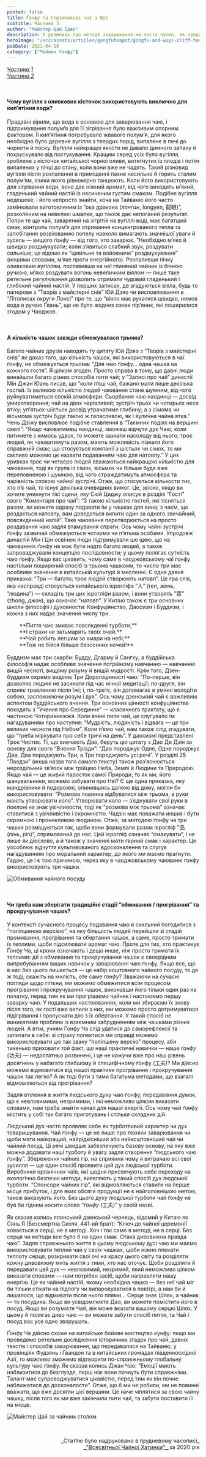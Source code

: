 ```yaml
---
posted: false
title: Ґонфу та Стрімчакові чаї з Вуї
subtitle: Частина 3
author: "Майстер Цай Їдже"
description: У розмовах про методи заварювання ми часто чуємо, як представники старшого покоління називають способи чаю ґонфу з Тінджов, Джанджов, Цюаньджов і Чаоджов найкращими...
heroImage: "/src/assets/articles/gongfuteapot/gongfu-and-wuyi-cliff-tea/image1.jpeg"
pubDate: 2021-04-10
category: ["Чайник ґонфу"]
---
```



[_Частина 1_](/gongfuteapot/gongfu-and-wuyi-cliff-tea) <br />
[_Частина 2_](/gongfuteapot/gongfu-and-wuyi-cliff-tea-2)

<p>&nbsp;</p>

#### Чому вугілля з оливкових кісточок використовують виключно для кип’ятіння води?

Прадавні вірили, що вода є основою для заварювання чаю, і підтримування полум’я для її зігрівання було важливим опорним фактором. Її кип’ятіння потребувало жвавого полум’я, для якого необхідно було деревне вугілля з твердих порід, випалене в печі до чорноти й лоску. Вугілля найкращої якости не давало димного запаху й похрускувало від постукування. Кращим серед усіх було вугілля, зроблене з кісточок китайської чорної оливи, витягнутих із плодів і потім випалених у пічці до стану, коли вони вже не чадять. Такий різновид вугілля після розпалення в приміщенні пахне несильно й горить сталим полум’ям, язики якого рівномірно танцюють. Коли його використовують для зігрівання води, воно дає ніжний аромат, від чого виходить м’який, гладенький чайний настій із насиченим густим смаком. Подібне вугілля недешеве, і його непросто знайти, хоча на Тайваню його часто замінювали виготовленим із “ока дракона (_лонган_, longyen, 龍眼)”, розколеним на невеликі шматки, що також дає непоганий результат. Попри те що чай, заварений на зігрітій на вугіллі воді, має багатший смак, контроль полум’я для отримання концентрованого тепла та запобігання розвіюванню попелу навколо вимагають значнішої уваги й зусиль — вищого _ґонфу_ — від того, хто заварює. “Необхідно м’яко й швидко роздмухувати; коли з’явиться слабкий звук, роздувати сильніше; це відомо як “цивільне та войовниче” роздмухування” (иншими словами, м’яке проти енергійного). Розпаливши пічку оливковим вугіллям, поставивши на неї глиняний чайник із бічною ручкою, м’яко роздувати вогонь невеличким віялом — лише таке ретельне регулювання дозволить отримати чудовий гладенький і глибокий чайний настій. У перших записах, де згадуються віяла, будь то паперове з “Творів з майстерні снів” Юй Дзяо чи висловлювання в “Літописах округи Лонсі” про те, що “віяло має рухатися швидко, немов вода в ручаю Ґвань”, ще не було жодних ознак пір’яних, які поширилися згодом у Чаоджов.

<p>&nbsp;</p>

#### А кількість чашок завжди обмежувалася трьома?

Багато чайних друзів наводять ту цитату Юй Дзяо з “Творів з майстерні снів” як доказ того, що кількість чашок, які використовуються в чаї ґонфу, не обмежується трьома: “Для чаю ґонфу… одна чашка на кожного гостя”. Я цілком згоден. Просто справа в тому, що давні люди винайшли багато різних способів пити чай; у “Записі про чай” династії Мін Джан Юань писав, що “коли п’єш чай, бажано мати лише декілька гостей. Із великою кількістю людей чаювання стане шумним, від чого руйнуватиметься спокій атмосфери. Сьорбання чаю наодинці — досвід умиротворення; чай на двох чарівливий; зустріч трьох чи чотирьох несе втіху; уп’ятьох-шістьох досвід утрачатиме глибину; а з сімома чи вісьмома зустріч буде такою ж галасливою, як і вулична чайна ятка.” Чень Дзіжу висловлює подібне ставлення в “Таємних подіях на вершині скелі”: “Якщо чаюватимеш наодинці, зможеш відчути дух Чаю; коли питимете з кимось удвох, то можете зазнати насолоду від нього; троє людей, як чаюватимуть разом, мають можливість пізнати його справжній смак; що стосується компанії з шістьох чи сімох, то ми сміливо можемо це назвати подаванням чаю для натовпу.” У цих уривках троє чи четверо людей вважаються найкращою кількістю для чаювання, тоді як група із сімох, вісьмох чи більше буде вже переповненою і шумною, від чого страждатимуть атмосфера та чарівність спокою чайної зустрічі. Отже, що стосується кількости тих, хто п’є чай, то існує декілька очевидних вимог. Це, звісно, якщо ви хочете уникнути тієї сцени, яку Сюй Циджу описує в розділі “Гості” свого “Коментаря про чай”: “З такою кількістю гостей, які тісняться разом, ви можете одразу подавати їм у чашках для вина; з чаєм, що роздається натовпу, вам доведеться випити один за одного звичайний, повсякденний напій”. Таке чаювання перетворюється на просто роздавання чаю задля втамування спраги. Ось чому чайні зустрічі ґонфу зазвичай обмежуються чотирма чи п’ятьма особами. Упродовж династій Мін і Цін освічені люди підтримували цю ідею, що на чаюваннях ґонфу не має бути надто багато людей, а також запроваджували концепцію послідовности; у цьому полягає сутність чаю ґонфу. Якщо вас цікавить, чому саме в чаоджовському чаї ґонфу настільки поширений спосіб із трьома чашками, то число три має особливе значення в китайській культурі й мисленні. Є одна давня приказка: “Три — багато; троє людей створюють натовп”. Це гра слів, яка насправді стосується китайського ієрогліфа “人” (ren, _жень_, “людина”) — складіть три цих ієрогліфи разом, і вони утворять "眾" (zhong, _джон_), що означає “натовп”. У Китаю також є три основних школи філософії і духовности: Конфуціянство, Даосизм і Буддизм, і кожна з них надає значення числу три.

<section style="margin: 0 0 1rem 2rem;">
    **Пиття чаю змиває повсякденні турботи,**<br />
    **І страхи не затьмарять твоїх очей.**<br />
    **Чай робить легшим за хмари на небі;**<br />
    **Тож не бійся більше безсонних ночей!**
</section>

Буддизм має три скарби: Будду, Дгарму й Санґху; а буддійська філософія надає особливе значення потрійному навчанню — навчанню вищій чесноті, вищому розуму й вищій мудрості. Крім того, Дзен-буддизм окремо виділяє Три Дорогоцінності чаю: “По-перше, він дозволяє людині не засинати під час нічної медитації; по-друге, він сприяє травленню після їжі; і, по-третє, він допомагає в умінні володіти собою, заспокоюючи розум і дух”. Ось чому дзенський чай є важливим аспектом буддійського вчення. Три основних цінності конфуціянства походять з “Учення про Серединне” — класичного трактату, що є частиною Чотирикнижжя. Коли вчені пили чай, це слугувало їм нагадуванням про наступне: “Мудрість, людяність і відвага — це три великих чесноти під Небом”. Коли п’ємо чай, нам також слід згадувати, що “треба міркувати про себе тричі на день”. У даосизмі представлені Троє Чистих. Ті, що вивчають Дао, беруть цю цитату з Дао Де Дзін за основу для свого “Вчення Тріади”: “Дао породжує Одне, Одне породжує Два, Два породжують Три, а Три породжують усі речі”. У розділі 25 “Лаодзи” (инша назва того самого тексту) також роз’яснюється нероздільний зв’язок між трійцею Неба, Землі й Людини та Природою. Якщо чай — це живий паросток самої Природи, то як ми, його шанувальники, можемо забувати про Неї? Є ще одна приказка, яку мандрівники й подорожні, опинившись далеко від дому, могли би використовувати: “Розмова повинна відбуватися між трьома, а руки мають утворювати коло”. Утворювати коло — з’єднувати свої руки в поклоні на знак увічливости, тоді як “розмова між трьома” означає ставитися з увічливістю і скромністю. Чадзін має поважати инших і бути скромною і проникливою людиною. Отже, за методою ґонфу ча три чашки розміщуються так, щоби вони формували разом ієрогліф "品 (_пінь_, pin)”, спрямований до нас. Цей ієрогліф означає “смакувати”, і не лише як дієслово, а й також у значенні мати гарний смак і характер. Це уособлює відчуття культивованого вдосконалення та слугує нагадуванням про моральний характер, до якого ми маємо прагнути. Гадаю, це і є тою причиною, через яку в чаоджовському чаюванні ґонфу використовують три чашки.

<Image class="align-center" src={Image1} alt="Обмивання чайного посуду" />
<p>&nbsp;</p>

#### Чи треба нам зберігати традиційні стадії “обмивання / прогрівання” та прокручування чашок?

У контексті сучасного процесу подавання чаю я схильний погодитися з “поліпшеною версією”, на яку більшість людей перейшли зі стадій промивання, прогрівання та обертання чашок, а саме, просто тримати їх теплими, щоби підсилювати аромат чаю. Проте для тих, хто практикує Ґонфу Ча, ці кроки означають і дещо инше, ніж просто тримати їх теплими: дії з обмивання та прокручування чашок є своєрідним випробуванням ваших навичок у заварюванні чаю ґонфу. Якщо все, що в нас без цього лишається — це набір коштовного чайного посуду, то де ж тоді, скажіть на милість, оте саме _ґонфу_? Зважаючи на сучасні погляди щодо гігієни, ми можемо обмежитися всім процесом прогрівання і прокручування чашок, виконавши його тільки один раз на початку, перед тим як ми прогріваємо чайник і настоюємо першу заварку чаю. У подальших настоюваннях, коли ми збираємо їх знову після того, як гості вже випили з них, ми можемо просто дотримуватися підігрівання і пропускати дію з їх обертання. У такий спосіб не виникатиме проблем із взаємним забрудненням між чашками різних людей. А втім, учням Ґонфу Ча слід удатися до саморефлексії та запитати в себе: зі страху попектися ми справді можемо використовувати цю так звану “поліпшену версію” процесу, аби тихенько приховати той факт, що наші практичні навички — наше _ґонфу_ (功夫) — недостатньо розвинені, і це не кажучи вже про наш рівень досягнень у набагато глибшому й специфічному ґонфу (工夫)? Ми дійсно можемо відмовитися від нашої практики прогрівання і прокручування чашок так легко? А як тоді бути з тими багатьма методами, що взагалі відмовляються від прогрівання?

Задля втілення в життя людського духу чаю ґонфу, передавання думок, що є невловимими, незримими, і які неможливо цілком виказати словами, нам треба знайти канал для нашої енергії. Ось чому чай ґонфу містить у собі так багато приготувань і стільки складних дій.

Людський дух часто проявляє себе як турботливий характер чи дух товаришування. Чай ґонфу — це не лише про техніки заварювання чи щоби мати найкращий, найрідкісніший або найкоштовніший чай чи чайний посуд. Ці речі швидше забезпечують базову основу, на яку вже можна додавати наші турботу й увагу задля створення “людського чаю ґонфу”. Збереження чайних гір, на сприяння чому я витрачаю всі свої зусилля — ще один спосіб проявити цей дух людської турботи. Виробники органічних чаїв, які щодня присвячують себе переходу на екологічно безпечні методи, виявляють у такий спосіб дух людської турботи. “Спонсори чайних гір”, які відмовляються ставити на перше місце прибуток, і для яких обсяги продукції не є найголовнішою метою, також виказують його. Без цього духу людської турботи чай ґонфу не був би гідним носити слово “_ґонфу_ (工夫)” у своїй назві.

Як сказав колись японський дзенський чернець, відомий у Китаю як Сянь Я (Безсмертна Скеля, 441-ий брат): “Ключ до чайної церемонії ховається в серці, не в методі. Хоч і так само в методі, не в серці. Без серця чи методи все було б на один смак. Отака дивовижна правда чаю”. Задля справжнього життя в цьому людському дусі чаю ми маємо використовувати теплий чай у своїх чашках, щоби ніжно плекати теплоту серця, розкривати свої очі на красу цього світу та розділяти кожну дивовижну мить життя з тими, хто нас оточує. Щоби розділяти й передавати цей дух — невловимий, незримий, який неможливо цілком виказати словами — нам потрібен засіб, щоби направляти нашу енергію. Це як чайний настій, якому необхідна чашка — без неї чай міг би тільки стікати на підлогу чи випаровуватися в повітрі, а нам би й лишалося, що відмивати після нього плями… Серце знає Шлях, а чайник — то посудина. Якщо ви усвідомлюєте Дао, ви можете помістити його в посуд. Якщо ви розумієте Чай, він може вказати вашому серцю Шлях. У цьому й полягає диво чаю — ви можете забути спосіб пиття, та Чай і посуд вас усе одно зворушать.

Ґонфу Ча дійсно схоже на китайське бойове мистецтво кунфу: якщо ми проведемо ретельне дослідження історичних згадок про чай, давніх текстів і способів заварювання, що передавалися на Тайваню, у провінціях Фудзянь і Ґвандон та в китайських громадах південносхідної Азії, то можливо зможемо відтворити по-справжньому глобальну культуру чаю ґонфу. Як сказав колись Джан Чао: “Емоції мають наблизитися до безглуздя, перш ніж вони почнуть бути справжніми. Талант має супроводжуватися цікавістю, перед тим як він почне наближатися до досконалости”. Отже, що б ми не робили, ми не повинні вважати, що вже досягли цієї вершини. Це наче чіплятися за свою чайну чашку, після того як ми вже закінчили пити чай, та забути поставити її на місце.

<Image class="align-center" src={Image2} alt="Майстер Цай за чайним столом" />

<p>&nbsp;</p>

<p align="right" style="font-size: 0.9rem;">_Статтю було надруковано в грудневому часописі_<br /><a title="globalteahut.org" href="http://www.globalteahut.org/" target="blank" rel="noopener"> _"Всесвітньої Чайної Хатинки"_ </a>за 2020 рік</p>